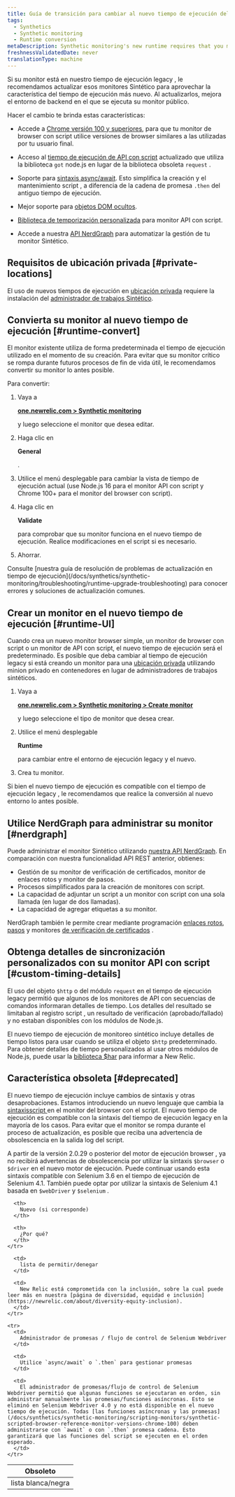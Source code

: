 ```yaml
---
title: Guía de transición para cambiar al nuevo tiempo de ejecución del monitor Sintético
tags:
  - Synthetics
  - Synthetic monitoring
  - Runtime conversion
metaDescription: Synthetic monitoring's new runtime requires that you make some changes to your already existing monitors.
freshnessValidatedDate: never
translationType: machine
---
```


Si su monitor está en nuestro tiempo de ejecución legacy , le recomendamos actualizar esos monitores Sintético para aprovechar la característica del tiempo de ejecución más nuevo. Al actualizarlos, mejora el entorno de backend en el que se ejecuta su monitor público.

Hacer el cambio te brinda estas características:

* Accede a [Chrome versión 100 y superiores](/docs/synthetics/synthetic-monitoring/scripting-monitors/synthetic-scripted-browser-reference-monitor-versions-chrome-100), para que tu monitor de browser con script utilice versiones de browser similares a las utilizadas por tu usuario final.
* Acceso al [tiempo de ejecución de API con script](/docs/synthetics/synthetic-monitoring/using-monitors/manage-monitor-runtimes#apidependencies) actualizado que utiliza la biblioteca `got` node.js en lugar de la biblioteca obsoleta `request` .
* Soporte para [sintaxis async/await](/docs/synthetics/synthetic-monitoring/using-monitors/manage-monitor-runtimes#browserdependencies). Esto simplifica la creación y el mantenimiento script , a diferencia de la cadena de promesa `.then` del antiguo tiempo de ejecución.
* Mejor soporte para [objetos DOM ocultos](/docs/synthetics/synthetic-monitoring/scripting-monitors/synthetic-scripted-browser-reference-monitor-versions-chrome-100#shadow).
* [Biblioteca de temporización personalizada](/docs/synthetics/synthetic-monitoring/scripting-monitors/custom-timing-details) para monitor API con script.


* Accede a nuestra [API NerdGraph](/docs/apis/nerdgraph/examples/nerdgraph-synthetics-tutorial) para automatizar la gestión de tu monitor Sintético.

## Requisitos de ubicación privada [#private-locations]

El uso de nuevos tiempos de ejecución en [ubicación privada](/docs/synthetics/synthetic-monitoring/private-locations/private-locations-overview-monitor-internal-sites-add-new-locations) requiere la instalación del [administrador de trabajos Sintético](/docs/synthetics/synthetic-monitoring/private-locations/install-job-manager).

## Convierta su monitor al nuevo tiempo de ejecución [#runtime-convert]

El monitor existente utiliza de forma predeterminada el tiempo de ejecución utilizado en el momento de su creación. Para evitar que su monitor crítico se rompa durante futuros procesos de fin de vida útil, le recomendamos convertir su monitor lo antes posible.

Para convertir:

1. Vaya a

   <DoNotTranslate>**[one.newrelic.com > Synthetic monitoring](https://one.newrelic.com/synthetics-nerdlets)**</DoNotTranslate>

   y luego seleccione el monitor que desea editar.

2. Haga clic en

   <DoNotTranslate>**General**</DoNotTranslate>

   .

3. Utilice el menú desplegable para cambiar la vista de tiempo de ejecución actual (use Node.js 16 para el monitor API con script y Chrome 100+ para el monitor del browser con script).

4. Haga clic en

   <DoNotTranslate>**Validate**</DoNotTranslate>

   para comprobar que su monitor funciona en el nuevo tiempo de ejecución. Realice modificaciones en el script si es necesario.

5. Ahorrar.

<Callout variant="tip">
  Consulte [nuestra guía de resolución de problemas de actualización en tiempo de ejecución](/docs/synthetics/synthetic-monitoring/troubleshooting/runtime-upgrade-troubleshooting) para conocer errores y soluciones de actualización comunes.
</Callout>

## Crear un monitor en el nuevo tiempo de ejecución [#runtime-UI]

Cuando crea un nuevo monitor browser simple, un monitor de browser con script o un monitor de API con script, el nuevo tiempo de ejecución será el predeterminado. Es posible que deba cambiar al tiempo de ejecución legacy si está creando un monitor para una [ubicación privada](/docs/synthetics/synthetic-monitoring/private-locations/monitor-private-locations) utilizando minion privado en contenedores en lugar de administradores de trabajos sintéticos.

1. Vaya a

   <DoNotTranslate>**[one.newrelic.com > Synthetic monitoring > Create monitor](https://one.newrelic.com/synthetics-nerdlets/monitor-create)**</DoNotTranslate>

   y luego seleccione el tipo de monitor que desea crear.

2. Utilice el menú desplegable

   <DoNotTranslate>**Runtime**</DoNotTranslate>

   para cambiar entre el entorno de ejecución legacy y el nuevo.

3. Crea tu monitor.

Si bien el nuevo tiempo de ejecución es compatible con el tiempo de ejecución legacy , le recomendamos que realice la conversión al nuevo entorno lo antes posible.

## Utilice NerdGraph para administrar su monitor [#nerdgraph]

Puede administrar el monitor Sintético utilizando [nuestra API NerdGraph](/docs/apis/nerdgraph/examples/nerdgraph-synthetics-tutorial). En comparación con nuestra funcionalidad API REST anterior, obtienes:

* Gestión de su monitor de verificación de certificados, monitor de enlaces rotos y monitor de pasos.
* Procesos simplificados para la creación de monitores con script.
* La capacidad de adjuntar un script a un monitor con script con una sola llamada (en lugar de dos llamadas).
* La capacidad de agregar etiquetas a su monitor.

NerdGraph también le permite crear mediante programación [enlaces rotos](/docs/apis/nerdgraph/examples/nerdgraph-synthetics-tutorial/#create-broken-links), [pasos](/docs/apis/nerdgraph/examples/nerdgraph-synthetics-tutorial/#create-step) y monitores [de verificación de certificados](/docs/apis/nerdgraph/examples/nerdgraph-synthetics-tutorial/#create-certificate-check) .

## Obtenga detalles de sincronización personalizados con su monitor API con script [#custom-timing-details]

El uso del objeto `$http` o del módulo `request` en el tiempo de ejecución legacy permitió que algunos de los monitores de API con secuencias de comandos informaran detalles de tiempo. Los detalles del resultado se limitaban al registro script , un resultado de verificación (aprobado/fallado) y no estaban disponibles con los módulos de Node.js.

El nuevo tiempo de ejecución de monitoreo sintético incluye detalles de tiempo listos para usar cuando se utiliza el objeto `$http` predeterminado. Para obtener detalles de tiempo personalizados al usar otros módulos de Node.js, puede usar la [biblioteca $har](/docs/synthetics/synthetic-monitoring/scripting-monitors/custom-timing-details) para informar a New Relic.

## Característica obsoleta [#deprecated]

El nuevo tiempo de ejecución incluye cambios de sintaxis y otras desaprobaciones. Estamos introduciendo un nuevo lenguaje que cambia la [sintaxisscript ](/docs/synthetics/synthetic-monitoring/scripting-monitors/synthetic-scripted-browser-reference-monitor-versions-chrome-100)en el monitor del browser con el script. El nuevo tiempo de ejecución es compatible con la sintaxis del tiempo de ejecución legacy en la mayoría de los casos. Para evitar que el monitor se rompa durante el proceso de actualización, es posible que reciba una advertencia de obsolescencia en la salida log del script.

A partir de la versión 2.0.29 o posterior del motor de ejecución browser , ya no recibirá advertencias de obsolescencia por utilizar la sintaxis `$browser` o `$driver` en el nuevo motor de ejecución. Puede continuar usando esta sintaxis compatible con Selenium 3.6 en el tiempo de ejecución de Selenium 4.1. También puede optar por utilizar la sintaxis de Selenium 4.1 basada en `$webDriver` y `$selenium` .

<table>
  <thead>
    <tr>
      <th style={{ width: "100px" }}>
        Obsoleto
      </th>

      <th>
        Nuevo (si corresponde)
      </th>

      <th>
        ¿Por qué?
      </th>
    </tr>
  </thead>

  <tbody>
    <tr>
      <td>
        lista blanca/negra
      </td>

      <td>
        lista de permitir/denegar
      </td>

      <td>
        New Relic está comprometida con la inclusión, sobre la cual puede leer más en nuestra [página de diversidad, equidad e inclusión](https://newrelic.com/about/diversity-equity-inclusion).
      </td>
    </tr>

    <tr>
      <td>
        Administrador de promesas / flujo de control de Selenium Webdriver
      </td>

      <td>
        Utilice `async/await` o `.then` para gestionar promesas
      </td>

      <td>
        El administrador de promesas/flujo de control de Selenium Webdriver permitió que algunas funciones se ejecutaran en orden, sin administrar manualmente las promesas/funciones asíncronas. Esto se eliminó en Selenium Webdriver 4.0 y no está disponible en el nuevo tiempo de ejecución. Todas [las funciones asíncronas y las promesas](/docs/synthetics/synthetic-monitoring/scripting-monitors/synthetic-scripted-browser-reference-monitor-versions-chrome-100) deben administrarse con `await` o con `.then` promesa cadena. Esto garantizará que las funciones del script se ejecuten en el orden esperado.
      </td>
    </tr>
  </tbody>
</table>